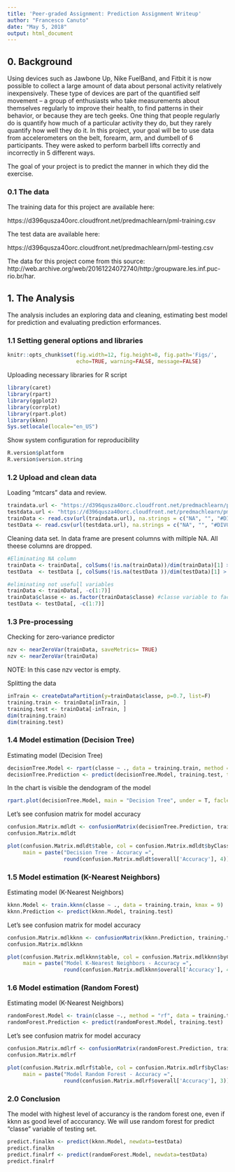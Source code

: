 ```yaml
---
title: 'Peer-graded Assignment: Prediction Assignment Writeup'
author: "Francesco Canuto"
date: "May 5, 2018"
output: html_document
---
```


## 0. Background
Using devices such as Jawbone Up, Nike FuelBand, and Fitbit it is now possible to collect a large amount of data about personal activity relatively inexpensively. These type of devices are part of the quantified self movement – a group of enthusiasts who take measurements about themselves regularly to improve their health, to find patterns in their behavior, or because they are tech geeks. One thing that people regularly do is quantify how much of a particular activity they do, but they rarely quantify how well they do it. In this project, your goal will be to use data from accelerometers on the belt, forearm, arm, and dumbell of 6 participants. They were asked to perform barbell lifts correctly and incorrectly in 5 different ways. 

The goal of your project is to predict the manner in which they did the exercise.

### 0.1 The data

The training data for this project are available here:

https://d396qusza40orc.cloudfront.net/predmachlearn/pml-training.csv

The test data are available here:

https://d396qusza40orc.cloudfront.net/predmachlearn/pml-testing.csv


The data for this project come from this source: http://web.archive.org/web/20161224072740/http:/groupware.les.inf.puc-rio.br/har. 


## 1. The Analysis
The analysis includes an exploring data and cleaning, estimating best model for prediction and evaluating prediction erformances.

### 1.1 Setting general options and libraries

```r
knitr::opts_chunk$set(fig.width=12, fig.height=8, fig.path='Figs/',
                      echo=TRUE, warning=FALSE, message=FALSE)
```

Uploading necessary libraries for R script
```r
library(caret) 
library(rpart)
library(ggplot2)
library(corrplot)
library(rpart.plot)
library(kknn)
Sys.setlocale(locale="en_US")
```

Show system configuration for reproducibility
```r
R.version$platform
R.version$version.string
```

### 1.2 Upload and clean data

Loading "mtcars" data and review.
```r
traindata.url <- "https://d396qusza40orc.cloudfront.net/predmachlearn/pml-training.csv"
testdata.url <- "https://d396qusza40orc.cloudfront.net/predmachlearn/pml-testing.csv"
trainData <- read.csv(url(traindata.url), na.strings = c("NA", "", "#DIV0!"))
testData <- read.csv(url(testdata.url), na.strings = c("NA", "", "#DIV0!"))
```

Cleaning data set. In data frame are present columns with miltiple NA. All theese columns are dropped.
```r
#Eliminating NA column
trainData <- trainData[, colSums(!is.na(trainData))/dim(trainData)[1] > 0.5]
testData  <- testData [, colSums(!is.na(testData ))/dim(testData)[1] > 0.5]

#eliminating not usefull variables
trainData <- trainData[, -c(1:7)]
trainData$classe <- as.factor(trainData$classe) #classe variable to factor
testData <- testData[, -c(1:7)]
```

### 1.3 Pre-processing

Checking for zero-variance predictor
```r
nzv <- nearZeroVar(trainData, saveMetrics= TRUE)
nzv <- nearZeroVar(trainData)
```

NOTE: In this case nzv vector is empty.

Splitting the data
```r
inTrain <- createDataPartition(y=trainData$classe, p=0.7, list=F)
training.train <- trainData[inTrain, ]
training.test <- trainData[-inTrain, ]
dim(training.train)
dim(training.test)
```

### 1.4 Model estimation (Decision Tree)

Estimating model (Decision Tree)
```r
decisionTree.Model <- rpart(classe ~ ., data = training.train, method = "class")
decisionTree.Prediction <- predict(decisionTree.Model, training.test, type = "class")
```

In the chart is visible the dendogram of the model
```r
rpart.plot(decisionTree.Model, main = "Decision Tree", under = T, faclen = 0)
```

Let's see confusion matrix for model accuracy
```r
confusion.Matrix.mdldt <- confusionMatrix(decisionTree.Prediction, training.test$classe)
confusion.Matrix.mdldt

plot(confusion.Matrix.mdldt$table, col = confusion.Matrix.mdldt$byClass, 
     main = paste("Decision Tree - Accuracy =",
                  round(confusion.Matrix.mdldt$overall['Accuracy'], 4)))
```

### 1.5 Model estimation (K-Nearest Neighbors)

Estimating model (K-Nearest Neighbors)
```r
kknn.Model <- train.kknn(classe ~ ., data = training.train, kmax = 9)
kknn.Prediction <- predict(kknn.Model, training.test)
```

Let's see confusion matrix for model accuracy
```r
confusion.Matrix.mdlkknn <- confusionMatrix(kknn.Prediction, training.test$classe)
confusion.Matrix.mdlkknn

plot(confusion.Matrix.mdlkknn$table, col = confusion.Matrix.mdlkknn$byClass, 
     main = paste("Model K-Nearest Neighbors - Accuracy =",
                  round(confusion.Matrix.mdlkknn$overall['Accuracy'], 4)))
```

### 1.6 Model estimation (Random Forest)

Estimating model (K-Nearest Neighbors)
```r
randomForest.Model <- train(classe ~., method = "rf", data = training.train, verbose = FALSE, trControl = trainControl(method="cv"), number = 3)
randomForest.Prediction <- predict(randomForest.Model, training.test)
```

Let's see confusion matrix for model accuracy
```r
confusion.Matrix.mdlrf <- confusionMatrix(randomForest.Prediction, training.test$classe)
confusion.Matrix.mdlrf

plot(confusion.Matrix.mdlrf$table, col = confusion.Matrix.mdlrf$byClass, 
     main = paste("Model Random Forest - Accuracy =",
                  round(confusion.Matrix.mdlrf$overall['Accuracy'], 3)))

```


### 2.0 Conclusion
The model with highest level of accurancy is the random forest one, even if kknn as good level of acccurancy. We will use random forest for predict "classe" variable of testing set.

```r
predict.finalkn <- predict(kknn.Model, newdata=testData)
predict.finalkn
predict.finalrf <- predict(randomForest.Model, newdata=testData)
predict.finalrf
```